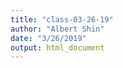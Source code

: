 ```yaml
---
title: "class-03-26-19"
author: "Albert Shin"
date: "3/26/2019"
output: html_document
---
```

```r

```